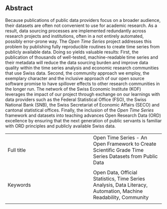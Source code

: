 ## Abstract {.unnumbered}

Because publications of public data providers focus on a broader audience, their datasets are often not convenient to use for academic research. 
As a result, data sourcing processes are implemented redundantly across research projects and institutions, often in a not entirely automated, possibly error-prone way. 
The *Open Time Series* project addresses this problem by publishing fully reproducible routines to create time series from publicly available data. Doing so yields valuable results:
First, the publication of thousands of well-tested, machine-readable time series and their metadata will reduce the data sourcing burden and improve data quality within the time series analysis and economic research communities that use Swiss data.
Second, the community approach we employ, the exemplary character and the inclusive approach of our open source software promise to have spillover effects to other research communities in the longer run. 
The network of the Swiss Economic Institute (KOF) leverages the impact of our project through exchange on our learnings with data providers such as the Federal Statistical Office (FSO), the Swiss National Bank (SNB), the Swiss Secretariat of Economic Affairs (SECO) and cantonal statistical offices. 
Finally, the inclusion of the *Open Time Series* framework and datasets into teaching advances Open Research Data (ORD) excellence by ensuring that the next generation of public servants is familiar with ORD principles and publicly available Swiss data.





|  |  |
|:-----|:----|
|   Full title  |  Open Time Series - An Open Framework to Create Scientific Grade Time Series Datasets from Public Data
  |
|  Keywords |  Open Data, Official Statistics, Time Series Analysis, Data Literacy, Automation, Machine Readability, Community
 |

